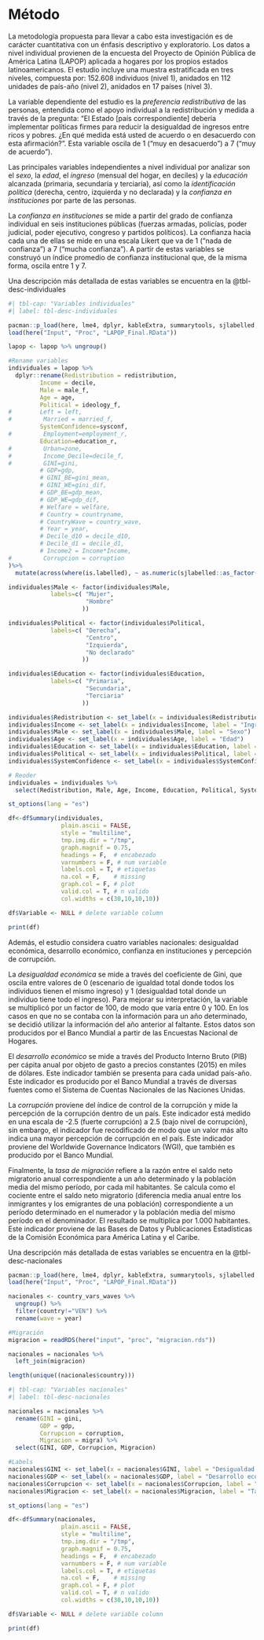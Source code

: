 
# Método

La metodología propuesta para llevar a cabo esta investigación es de carácter cuantitativa con un énfasis descriptivo y exploratorio. Los datos a nivel individual provienen de la encuesta del Proyecto de Opinión Pública de América Latina (LAPOP) aplicada a hogares por los propios estados latinoamericanos. El estudio incluye una muestra estratificada en tres niveles, compuesta por: 152.608 individuos (nivel 1), anidados en 112 unidades de país-año (nivel 2), anidados en 17 países (nivel 3).

La variable dependiente del estudio es la *preferencia redistributiva* de las personas, entendida como el apoyo individual a la redistribución y medida a través de la pregunta: “El Estado [país correspondiente] debería implementar políticas firmes para reducir la desigualdad de ingresos entre ricos y pobres. ¿En qué medida está usted de acuerdo o en desacuerdo con esta afirmación?”. Esta variable oscila de 1 (“muy en desacuerdo”) a 7 (“muy de acuerdo”).

Las principales variables independientes a nivel individual por analizar son el *sexo*, la *edad*, el *ingreso* (mensual del hogar, en deciles) y la *educación* alcanzada (primaria, secundaria y terciaria), así como la *identificación política* (derecha, centro, izquierda y no declarada) y la *confianza en instituciones* por parte de las personas.

La *confianza en instituciones* se mide a partir del grado de confianza individual en seis instituciones públicas (fuerzas armadas, policías, poder judicial, poder ejecutivo, congreso y partidos políticos). La confianza hacia cada una de ellas se mide en una escala Likert que va de 1 (“nada de confianza”) a 7 (“mucha confianza”). A partir de estas variables se construyó un índice promedio de confianza institucional que, de la misma forma, oscila entre 1 y 7.

Una descripción más detallada de estas variables se encuentra en la @tbl-desc-individuales


```r
#| tbl-cap: "Variables individuales"
#| label: tbl-desc-individuales

pacman::p_load(here, lme4, dplyr, kableExtra, summarytools, sjlabelled, haven)
load(here("Input", "Proc", "LAPOP_Final.RData"))

lapop <- lapop %>% ungroup()

#Rename variables
individuales = lapop %>% 
  dplyr::rename(Redistribution = redistribution,
         Income = decile,
         Male = male_f,
         Age = age, 
         Political = ideology_f, 
#        Left = left, 
#         Married = married_f, 
         SystemConfidence=sysconf, 
#         Employment=employment_r, 
         Education=education_r, 
#         Urban=zone, 
#         Income_Decile=decile_f, 
#         GINI=gini,
         # GDP=gdp,
         # GINI_BE=gini_mean, 
         # GINI_WE=gini_dif, 
         # GDP_BE=gdp_mean, 
         # GDP_WE=gdp_dif,
         # Welfare = welfare,
         # Country = countryname,
         # CountryWave = country_wave,
         # Year = year,
         # Decile_d10 = decile_d10,
         # Decile_d1 = decile_d1,
         # Income2 = Income*Income,
#         Corrupcion = corruption
)%>%
  mutate(across(where(is.labelled), ~ as.numeric(sjlabelled::as_factor(.))))

individuales$Male <- factor(individuales$Male,
            labels=c( "Mujer",
                      "Hombre"
                     ))

individuales$Political <- factor(individuales$Political,
            labels=c( "Derecha",
                      "Centro",
                      "Izquierda",
                      "No declarado"
                     ))

individuales$Education <- factor(individuales$Education,
            labels=c( "Primaria",
                      "Secundaria",
                      "Terciaria"
                     ))

individuales$Redistribution <- set_label(x = individuales$Redistribution, label = "Preferencia redistributiva")
individuales$Income <- set_label(x = individuales$Income, label = "Ingreso")
individuales$Male <- set_label(x = individuales$Male, label = "Sexo")
individuales$Age <- set_label(x = individuales$Age, label = "Edad")
individuales$Education <- set_label(x = individuales$Education, label = "Educación")
individuales$Political <- set_label(x = individuales$Political, label = "Identificación política")
individuales$SystemConfidence <- set_label(x = individuales$SystemConfidence, label = "Confianza en instituciones")

# Reoder
individuales = individuales %>% 
  select(Redistribution, Male, Age, Income, Education, Political, SystemConfidence)

st_options(lang = "es")

df<-dfSummary(individuales,
               plain.ascii = FALSE,
               style = "multiline",
               tmp.img.dir = "/tmp",
               graph.magnif = 0.75,
               headings = F,  # encabezado
               varnumbers = F, # num variable
               labels.col = T, # etiquetas
               na.col = F,    # missing
               graph.col = F, # plot
               valid.col = T, # n valido
               col.widths = c(30,10,10,10))

df$Variable <- NULL # delete variable column

print(df)
```


Además, el estudio considera cuatro variables nacionales: desigualdad económica, desarrollo económico, confianza en instituciones y percepción de corrupción. 

La *desigualdad económica* se mide a través del coeficiente de Gini, que oscila entre valores de 0 (escenario de igualdad total donde todos los individuos tienen el mismo ingreso) y 1 (desigualdad total donde un individuo tiene todo el ingreso). Para mejorar su interpretación, la variable se multiplicó por un factor de 100, de modo que varía entre 0 y 100. En los casos en que no se contaba con la información para un año determinado, se decidió utilizar la información del año anterior al faltante. Estos datos son producidos por el Banco Mundial a partir de las Encuestas Nacional de Hogares.

El *desarrollo económico* se mide a través del Producto Interno Bruto (PIB) per cápita anual por objeto de gasto a precios constantes (2015) en miles de dólares. Este indicador también se presenta para cada unidad país-año. Este indicador es producido por el Banco Mundial a través de diversas fuentes como el Sistema de Cuentas Nacionales de las Naciones Unidas.

La *corrupción* proviene del índice de control de la corrupción y mide la percepción de la corrupción dentro de un país. Este indicador está medido en una escala de -2.5 (fuerte corrupción) a 2.5 (bajo nivel de corrupción), sin embargo, el indicador fue recodificado de modo que un valor más alto indica una mayor percepción de corrupción en el país. Este indicador proviene del Worldwide Governance Indicators (WGI), que también es producido por el Banco Mundial.

Finalmente, la *tasa de migración* refiere a la razón entre el saldo neto migratorio anual correspondiente a un año determinado y la población media del mismo período, por cada mil habitantes. Se calcula como el cociente entre el saldo neto migratorio (diferencia media anual entre los inmigrantes y los emigrantes de una población) correspondiente a un período determinado en el numerador y la población media del mismo período en el denominador. El resultado se multiplica por 1.000 habitantes. Este indicador proviene de las Bases de Datos y Publicaciones Estadísticas de la Comisión Económica para América Latina y el Caribe.

Una descripción más detallada de estas variables se encuentra en la @tbl-desc-nacionales

```r
pacman::p_load(here, lme4, dplyr, kableExtra, summarytools, sjlabelled, haven)
load(here("Input", "Proc", "LAPOP_Final.RData"))

nacionales <- country_vars_waves %>% 
  ungroup() %>% 
  filter(country!="VEN") %>% 
  rename(wave = year)

#Migración
migracion = readRDS(here("input", "proc", "migracion.rds"))

nacionales = nacionales %>% 
  left_join(migracion)

length(unique((nacionales$country)))
```


```r
#| tbl-cap: "Variables nacionales"
#| label: tbl-desc-nacionales

nacionales = nacionales %>% 
  rename(GINI = gini,
         GDP = gdp,
         Corrupcion = corruption,
         Migracion = migra) %>% 
  select(GINI, GDP, Corrupcion, Migracion)

#Labels
nacionales$GINI <- set_label(x = nacionales$GINI, label = "Desigualdad económica")
nacionales$GDP <- set_label(x = nacionales$GDP, label = "Desarrollo económico")
nacionales$Corrupcion <- set_label(x = nacionales$Corrupcion, label = "Corrupción")
nacionales$Migracion <- set_label(x = nacionales$Migracion, label = "Tasa de migración")

st_options(lang = "es")

df<-dfSummary(nacionales,
               plain.ascii = FALSE,
               style = "multiline",
               tmp.img.dir = "/tmp",
               graph.magnif = 0.75,
               headings = F,  # encabezado
               varnumbers = F, # num variable
               labels.col = T, # etiquetas
               na.col = F,    # missing
               graph.col = F, # plot
               valid.col = T, # n valido
               col.widths = c(30,10,10,10))

df$Variable <- NULL # delete variable column

print(df)
```

